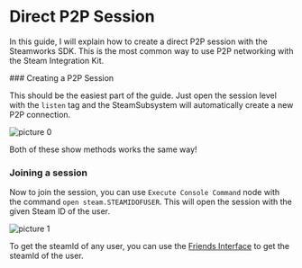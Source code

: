 
# Direct P2P Session 

In this guide, I will explain how to create a direct P2P session with the Steamworks SDK. This is the most common way to use P2P networking with the Steam Integration Kit.


<Steps>
### Creating a P2P Session
 
This should be the easiest part of the guide. Just open the session level with the `listen` tag and the SteamSubsystem will automatically create a new P2P connection.

![picture 0](../../images/4255d895ff5f2d65e871782180857e0a18061d09aa9d48502ebc396d1e516484.png)  

Both of these show methods works the same way!
 
### Joining a session
 
Now to join the session, you can use `Execute Console Command` node with the command `open steam.STEAMIDOFUSER`. This will open the session with the given Steam ID of the user.

![picture 1](../../images/d6264a6ae089216ef49537eb59f57319f028f35d9a33dbc1682e951a023be54b.png)  

To get the steamId of any user, you can use the [Friends Interface](/multiplayer/friends) to get the steamId of the user.
</Steps>